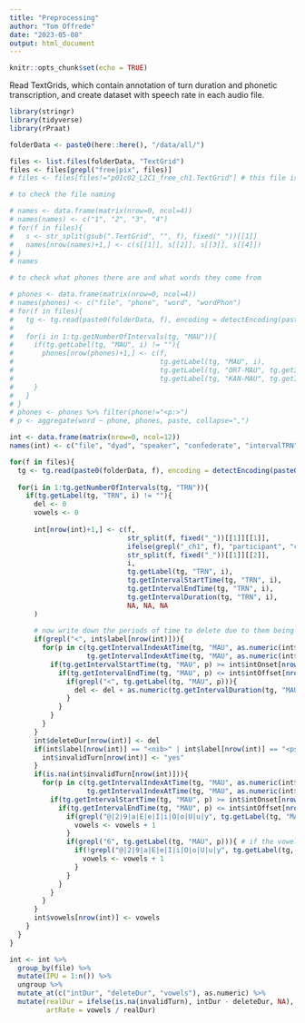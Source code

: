 ```yaml
---
title: "Preprocessing"
author: "Tom Offrede"
date: "2023-05-08"
output: html_document
---
```


```r
knitr::opts_chunk$set(echo = TRUE)
```

Read TextGrids, which contain annotation of turn duration and phonetic transcription, and create dataset with speech rate in each audio file.

```r
library(stringr)
library(tidyverse)
library(rPraat)

folderData <- paste0(here::here(), "/data/all/")

files <- list.files(folderData, "TextGrid")
files <- files[grepl("free|pix", files)]
# files <- files[files!="p01c02_L2C1_free_ch1.TextGrid"] # this file is corrupted or something
```

```r
# to check the file naming

# names <- data.frame(matrix(nrow=0, ncol=4))
# names(names) <- c("1", "2", "3", "4")
# for(f in files){
#   s <- str_split(gsub(".TextGrid", "", f), fixed("_"))[[1]]
#   names[nrow(names)+1,] <- c(s[[1]], s[[2]], s[[3]], s[[4]])
# }
# names
```


```r
# to check what phones there are and what words they come from

# phones <- data.frame(matrix(nrow=0, ncol=4))
# names(phones) <- c("file", "phone", "word", "wordPhon")
# for(f in files){
#   tg <- tg.read(paste0(folderData, f), encoding = detectEncoding(paste0(folderData, f)))
#   
#   for(i in 1:tg.getNumberOfIntervals(tg, "MAU")){
#     if(tg.getLabel(tg, "MAU", i) != ""){
#       phones[nrow(phones)+1,] <- c(f,
#                                    tg.getLabel(tg, "MAU", i),
#                                    tg.getLabel(tg, "ORT-MAU", tg.getIntervalIndexAtTime(tg, "ORT-MAU", as.numeric(tg.getIntervalStartTime(tg, "MAU", i))+0.000001)),
#                                    tg.getLabel(tg, "KAN-MAU", tg.getIntervalIndexAtTime(tg, "KAN-MAU", as.numeric(tg.getIntervalStartTime(tg, "MAU", i))+0.000001)))
#     }
#   }
# }
# phones <- phones %>% filter(phone!="<p:>")
# p <- aggregate(word ~ phone, phones, paste, collapse=",")
```


```r
int <- data.frame(matrix(nrow=0, ncol=12))
names(int) <- c("file", "dyad", "speaker", "confederate", "intervalTRN", "label", "intOnset", "intOffset", "intDur", "deleteDur", "invalidTurn", "vowels")

for(f in files){
  tg <- tg.read(paste0(folderData, f), encoding = detectEncoding(paste0(folderData, f)))
  
  for(i in 1:tg.getNumberOfIntervals(tg, "TRN")){
    if(tg.getLabel(tg, "TRN", i) != ""){
      del <- 0
      vowels <- 0
      
      int[nrow(int)+1,] <- c(f,
                             str_split(f, fixed("_"))[[1]][[1]],
                             ifelse(grepl("_ch1", f), "participant", "confederate"),
                             str_split(f, fixed("_"))[[1]][[2]],
                             i,
                             tg.getLabel(tg, "TRN", i),
                             tg.getIntervalStartTime(tg, "TRN", i),
                             tg.getIntervalEndTime(tg, "TRN", i),
                             tg.getIntervalDuration(tg, "TRN", i),
                             NA, NA, NA
      )
      
      # now write down the periods of time to delete due to them being annotated as <usb>, <nib>, or <pseudo>
      if(grepl("<", int$label[nrow(int)])){
        for(p in c(tg.getIntervalIndexAtTime(tg, "MAU", as.numeric(int$intOnset[nrow(int)])):
                   tg.getIntervalIndexAtTime(tg, "MAU", as.numeric(int$intOffset[nrow(int)])))){
          if(tg.getIntervalStartTime(tg, "MAU", p) >= int$intOnset[nrow(int)]){ # make sure the phone interval starts and ends within the TRN interval, since they aren't perfectly aligned
            if(tg.getIntervalEndTime(tg, "MAU", p) <= int$intOffset[nrow(int)]){
              if(grepl("<", tg.getLabel(tg, "MAU", p))){
                del <- del + as.numeric(tg.getIntervalDuration(tg, "MAU", p)) # if there are multiple "<>" intervals, we add up all of them
              }
            }
          }
        }
      }
      int$deleteDur[nrow(int)] <- del
      if(int$label[nrow(int)] == "<nib>" | int$label[nrow(int)] == "<pseudo>" | int$label[nrow(int)] == "<usb>"){ # delete the turns that are entirely a forbidden string
        int$invalidTurn[nrow(int)] <- "yes"
      }
      if(is.na(int$invalidTurn[nrow(int)])){
        for(p in c(tg.getIntervalIndexAtTime(tg, "MAU", as.numeric(int$intOnset[nrow(int)])):
                   tg.getIntervalIndexAtTime(tg, "MAU", as.numeric(int$intOffset[nrow(int)])))){
          if(tg.getIntervalStartTime(tg, "MAU", p) >= int$intOnset[nrow(int)]){
            if(tg.getIntervalEndTime(tg, "MAU", p) <= int$intOffset[nrow(int)]){
              if(grepl("@|2|9|a|E|e|I|i|O|o|U|u|y", tg.getLabel(tg, "MAU", p))){
                vowels <- vowels + 1
              }
              if(grepl("6", tg.getLabel(tg, "MAU", p))){ # if the vowel is "6", it should only be counted as a different syllable if the previous phone wasn't a vowel
                if(!grepl("@|2|9|a|E|e|I|i|O|o|U|u|y", tg.getLabel(tg, "MAU", p-1))){
                  vowels <- vowels + 1
                }
              }
            }
          }
        }
      }
      int$vowels[nrow(int)] <- vowels
    }
  }
}

int <- int %>% 
  group_by(file) %>% 
  mutate(IPU = 1:n()) %>% 
  ungroup %>% 
  mutate_at(c("intDur", "deleteDur", "vowels"), as.numeric) %>% 
  mutate(realDur = ifelse(is.na(invalidTurn), intDur - deleteDur, NA),
         artRate = vowels / realDur)
```
